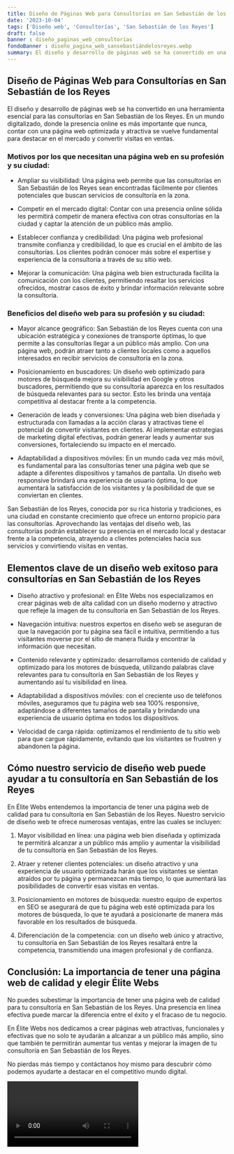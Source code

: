 ```yaml
---
title: Diseño de Páginas Web para Consultorías en San Sebastián de los Reyes
date: '2023-10-04'
tags: ['Diseño web', 'Consultorías', 'San Sebastián de los Reyes']
draft: false
banner : diseño_paginas_web_consultorías
fondoBanner : diseño_pagina_web_sansebastiándelosreyes.webp
summary: El diseño y desarrollo de páginas web se ha convertido en una herramienta esencial para las consultorías en San Sebastián de los Reyes. En un mundo digitalizado, donde la presencia online es más importante que nunca, contar con una página web optimizada y atractiva se vuelve fundamental para destacar en el mercado y convertir visitas en ventas.
---
```


## Diseño de Páginas Web para Consultorías en San Sebastián de los Reyes

El diseño y desarrollo de páginas web se ha convertido en una herramienta esencial para las consultorías en San Sebastián de los Reyes. En un mundo digitalizado, donde la presencia online es más importante que nunca, contar con una página web optimizada y atractiva se vuelve fundamental para destacar en el mercado y convertir visitas en ventas.

### Motivos por los que necesitan una página web en su profesión y su ciudad:

- Ampliar su visibilidad: Una página web permite que las consultorías en San Sebastián de los Reyes sean encontradas fácilmente por clientes potenciales que buscan servicios de consultoría en la zona.

- Competir en el mercado digital: Contar con una presencia online sólida les permitirá competir de manera efectiva con otras consultorías en la ciudad y captar la atención de un público más amplio.

- Establecer confianza y credibilidad: Una página web profesional transmite confianza y credibilidad, lo que es crucial en el ámbito de las consultorías. Los clientes podrán conocer más sobre el expertise y experiencia de la consultoría a través de su sitio web.

- Mejorar la comunicación: Una página web bien estructurada facilita la comunicación con los clientes, permitiendo resaltar los servicios ofrecidos, mostrar casos de éxito y brindar información relevante sobre la consultoría.

### Beneficios del diseño web para su profesión y su ciudad:

- Mayor alcance geográfico: San Sebastián de los Reyes cuenta con una ubicación estratégica y conexiones de transporte óptimas, lo que permite a las consultorías llegar a un público más amplio. Con una página web, podrán atraer tanto a clientes locales como a aquellos interesados en recibir servicios de consultoría en la zona.

- Posicionamiento en buscadores: Un diseño web optimizado para motores de búsqueda mejora su visibilidad en Google y otros buscadores, permitiendo que su consultoría aparezca en los resultados de búsqueda relevantes para su sector. Esto les brinda una ventaja competitiva al destacar frente a la competencia.

- Generación de leads y conversiones: Una página web bien diseñada y estructurada con llamadas a la acción claras y atractivas tiene el potencial de convertir visitantes en clientes. Al implementar estrategias de marketing digital efectivas, podrán generar leads y aumentar sus conversiones, fortaleciendo su impacto en el mercado.

- Adaptabilidad a dispositivos móviles: En un mundo cada vez más móvil, es fundamental para las consultorías tener una página web que se adapte a diferentes dispositivos y tamaños de pantalla. Un diseño web responsive brindará una experiencia de usuario óptima, lo que aumentará la satisfacción de los visitantes y la posibilidad de que se conviertan en clientes.

San Sebastián de los Reyes, conocida por su rica historia y tradiciones, es una ciudad en constante crecimiento que ofrece un entorno propicio para las consultorías. Aprovechando las ventajas del diseño web, las consultorías podrán establecer su presencia en el mercado local y destacar frente a la competencia, atrayendo a clientes potenciales hacia sus servicios y convirtiendo visitas en ventas.

<GifSeo />

<Cta />

## Elementos clave de un diseño web exitoso para consultorías en San Sebastián de los Reyes

- Diseño atractivo y profesional: en Élite Webs nos especializamos en crear páginas web de alta calidad con un diseño moderno y atractivo que refleje la imagen de tu consultoría en San Sebastián de los Reyes.

- Navegación intuitiva: nuestros expertos en diseño web se aseguran de que la navegación por tu página sea fácil e intuitiva, permitiendo a tus visitantes moverse por el sitio de manera fluida y encontrar la información que necesitan.

- Contenido relevante y optimizado: desarrollamos contenido de calidad y optimizado para los motores de búsqueda, utilizando palabras clave relevantes para tu consultoría en San Sebastián de los Reyes y aumentando así tu visibilidad en línea.

- Adaptabilidad a dispositivos móviles: con el creciente uso de teléfonos móviles, aseguramos que tu página web sea 100% responsive, adaptándose a diferentes tamaños de pantalla y brindando una experiencia de usuario óptima en todos los dispositivos.

- Velocidad de carga rápida: optimizamos el rendimiento de tu sitio web para que cargue rápidamente, evitando que los visitantes se frustren y abandonen la página.

## Cómo nuestro servicio de diseño web puede ayudar a tu consultoría en San Sebastián de los Reyes

En Élite Webs entendemos la importancia de tener una página web de calidad para tu consultoría en San Sebastián de los Reyes. Nuestro servicio de diseño web te ofrece numerosas ventajas, entre las cuales se incluyen:

1. Mayor visibilidad en línea: una página web bien diseñada y optimizada te permitirá alcanzar a un público más amplio y aumentar la visibilidad de tu consultoría en San Sebastián de los Reyes.

2. Atraer y retener clientes potenciales: un diseño atractivo y una experiencia de usuario optimizada harán que los visitantes se sientan atraídos por tu página y permanezcan más tiempo, lo que aumentará las posibilidades de convertir esas visitas en ventas.

3. Posicionamiento en motores de búsqueda: nuestro equipo de expertos en SEO se asegurará de que tu página web esté optimizada para los motores de búsqueda, lo que te ayudará a posicionarte de manera más favorable en los resultados de búsqueda.

4. Diferenciación de la competencia: con un diseño web único y atractivo, tu consultoría en San Sebastián de los Reyes resaltará entre la competencia, transmitiendo una imagen profesional y de confianza.

## Conclusión: La importancia de tener una página web de calidad y elegir Élite Webs

No puedes subestimar la importancia de tener una página web de calidad para tu consultoría en San Sebastián de los Reyes. Una presencia en línea efectiva puede marcar la diferencia entre el éxito y el fracaso de tu negocio.

En Élite Webs nos dedicamos a crear páginas web atractivas, funcionales y efectivas que no solo te ayudarán a alcanzar a un público más amplio, sino que también te permitirán aumentar tus ventas y mejorar la imagen de tu consultoría en San Sebastián de los Reyes.

No pierdas más tiempo y contáctanos hoy mismo para descubrir cómo podemos ayudarte a destacar en el competitivo mundo digital.

<Video />

<CtaBot job='Consultorías' city='San Sebastián de los Reyes'/>

<Gmaps query='San Sebastián de los Reyes+españa+maps' />